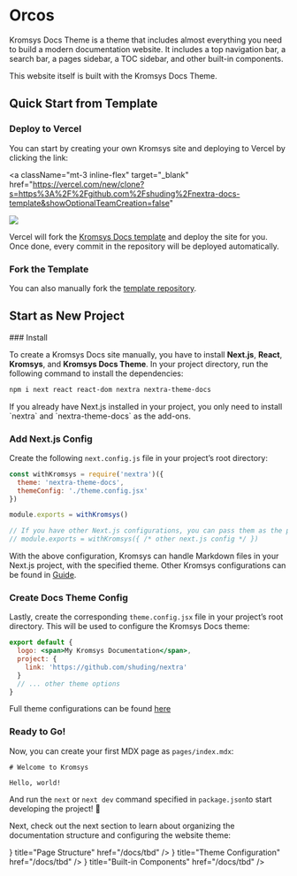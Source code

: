 
# Orcos

<Screenshot src={placeholderImage} alt="placeholder" half />

Kromsys Docs Theme is a theme that includes almost everything you need to build a
modern documentation website. It includes a top navigation bar, a search bar, a
pages sidebar, a TOC sidebar, and other built-in components.

This website itself is built with the Kromsys Docs Theme.

## Quick Start from Template

### Deploy to Vercel

You can start by creating your own Kromsys site and deploying to Vercel by
clicking the link:

<a
  className="mt-3 inline-flex"
  target="_blank"
  href="https://vercel.com/new/clone?s=https%3A%2F%2Fgithub.com%2Fshuding%2Fnextra-docs-template&showOptionalTeamCreation=false"
>
  ![](https://vercel.com/button)
</a>

Vercel will fork the
[Kromsys Docs template](https://github.com/shuding/nextra-docs-template) and
deploy the site for you. Once done, every commit in the repository will be
deployed automatically.

### Fork the Template

You can also manually fork the
[template repository](https://github.com/shuding/nextra-docs-template).

## Start as New Project

<Steps>
### Install

To create a Kromsys Docs site manually, you have to install **Next.js**,
**React**, **Kromsys**, and **Kromsys Docs Theme**. In your project directory, run
the following command to install the dependencies:

```sh npm2yarn
npm i next react react-dom nextra nextra-theme-docs
```

<Callout>
  If you already have Next.js installed in your project, you only need to
  install `nextra` and `nextra-theme-docs` as the add-ons.
</Callout>

### Add Next.js Config

Create the following `next.config.js` file in your project’s root directory:

```js filename="next.config.js"
const withKromsys = require('nextra')({
  theme: 'nextra-theme-docs',
  themeConfig: './theme.config.jsx'
})

module.exports = withKromsys()

// If you have other Next.js configurations, you can pass them as the parameter:
// module.exports = withKromsys({ /* other next.js config */ })
```

With the above configuration, Kromsys can handle Markdown files in your Next.js
project, with the specified theme. Other Kromsys configurations can be found in
[Guide](/docs/tbd).

### Create Docs Theme Config

Lastly, create the corresponding `theme.config.jsx` file in your project’s root
directory. This will be used to configure the Kromsys Docs theme:

```jsx filename="theme.config.jsx"
export default {
  logo: <span>My Kromsys Documentation</span>,
  project: {
    link: 'https://github.com/shuding/nextra'
  }
  // ... other theme options
}
```

Full theme configurations can be found
[here](/docs/tbd)

### Ready to Go!

Now, you can create your first MDX page as `pages/index.mdx`:

```mdx filename="pages/index.mdx"
# Welcome to Kromsys

Hello, world!
```

And run the `next` or `next dev` command specified in `package.json`to start
developing the project! 🎉

</Steps>

Next, check out the next section to learn about organizing the documentation
structure and configuring the website theme:

<Cards>
  <Card
    icon={<RowsIcon />}
    title="Page Structure"
    href="/docs/tbd"
  />
  <Card
    icon={<GearIcon />}
    title="Theme Configuration"
    href="/docs/tbd"
  />
  <Card
    icon={<BoxIcon />}
    title="Built-in Components"
    href="/docs/tbd"
  />
</Cards>
